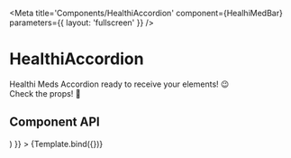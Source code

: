 
<Meta
  title='Components/HealthiAccordion'
  component={HealhiMedBar}
  parameters={{ layout: 'fullscreen' }}
/>

# HealthiAccordion

Healthi Meds Accordion ready to receive your elements! 😉 <br />
Check the props! 👋 <br />

## Component API

<Props />


<Canvas>
  <Story
    name='HealthiAccordion'
    args={{
      medTitle:
        'Tramadol + Paracetamol, 37.5 mg + 325 mg, Comprimido efervescente, Fita termossoldada',
      medAmount: '',
      dailyRoutine: '3 por dia',
      accordionDetails:
        'Lorem ipsum dolor sit amet, consectetur adipiscing elit. Aliquam lacinia dui augue, vitae pulvinar leo pretium at. Nunc est mauris, ultrices eu elit quis, rhoncus facilisis velit. Praesent auctor eu sapien sed ultricies. Fusce at tellus varius, pharetra dolor non, feugiat ipsum. Mauris sodales enim nulla, ac pharetra massa porttitor in. Ut id faucibus eros. Morbi pretium sed sapien sit amet scelerisque. Maecenas feugiat gravida fermentum. Aliquam malesuada ligula id lectus facilisis finibus. Pellentesque consequat nibh ut porttitor volutpat. Vestibulum ante ipsum primis in faucibus orci luctus et ultrices posuere cubilia curae; Praesent eget turpis id ligula ultricies rhoncus vitae at lacus. Sed efficitur auctor nibh sed maximus. Duis ullamcorper quam in fringilla egestas. Vestibulum mattis varius ante at blandit. Phasellus felis erat, sollicitudin at sodales id, auctor at ligula.',
      dropdownButton: '',
      sideIcons: (
        <>
          <CancelIcon style={{ color: '#04a0aa' }} className='my-auto mx-3'></CancelIcon>
        </>
      )
    }}
  >
    {Template.bind({})}
  </Story>
</Canvas>

